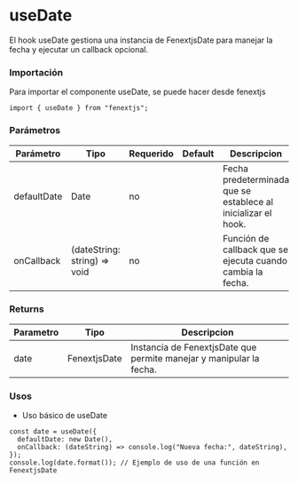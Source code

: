 # useDate

El hook useDate gestiona una instancia de FenextjsDate para manejar la fecha y ejecutar un callback opcional.

### Importación

Para importar el componente useDate, se puede hacer desde fenextjs

```tsx copy
import { useDate } from "fenextjs";
```

### Parámetros

| Parámetro   | Tipo                          | Requerido | Default | Descripcion                                                   |
| ----------- | ----------------------------- | --------- | ------- | ------------------------------------------------------------- |
| defaultDate | Date                          | no        |         | Fecha predeterminada que se establece al inicializar el hook. |
| onCallback  | (dateString: string) =\> void | no        |         | Función de callback que se ejecuta cuando cambia la fecha.    |

### Returns

| Parametro | Tipo         | Descripcion                                                         |
| --------- | ------------ | ------------------------------------------------------------------- |
| date      | FenextjsDate | Instancia de FenextjsDate que permite manejar y manipular la fecha. |

### Usos

- Uso básico de useDate

```tsx copy
const date = useDate({
  defaultDate: new Date(),
  onCallback: (dateString) => console.log("Nueva fecha:", dateString),
});
console.log(date.format()); // Ejemplo de uso de una función en FenextjsDate
```
